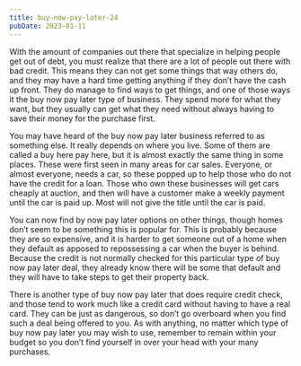 ```yaml
---
title: buy-now-pay-later-24
pubDate: 2023-01-11
---
```


With the amount of companies out there that specialize in helping people get out of debt, you must realize that there are a lot of people out there with bad credit. This means they can not get some things that way others do, and they may have a hard time getting anything if they don’t have the cash up front. They do manage to find ways to get things, and one of those ways it the buy now pay later type of business. They spend more for what they want, but they usually can get what they need without always having to save their money for the purchase first.

You may have heard of the buy now pay later business referred to as something else. It really depends on where you live. Some of them are called a buy here pay here, but it is almost exactly the same thing in some places. These were first seen in many areas for car sales. Everyone, or almost everyone, needs a car, so these popped up to help those who do not have the credit for a loan. Those who own these businesses will get cars cheaply at auction, and then will have a customer make a weekly payment until the car is paid up. Most will not give the title until the car is paid.

You can now find by now pay later options on other things, though homes don’t seem to be something this is popular for. This is probably because they are so expensive, and it is harder to get someone out of a home when they default as apposed to repossessing a car when the buyer is behind. Because the credit is not normally checked for this particular type of buy now pay later deal, they already know there will be some that default and they will have to take steps to get their property back.

There is another type of buy now pay later that does require credit check, and those tend to work much like a credit card without having to have a real card. They can be just as dangerous, so don’t go overboard when you find such a deal being offered to you. As with anything, no matter which type of buy now pay later you may wish to use, remember to remain within your budget so you don’t find yourself in over your head with your many purchases.